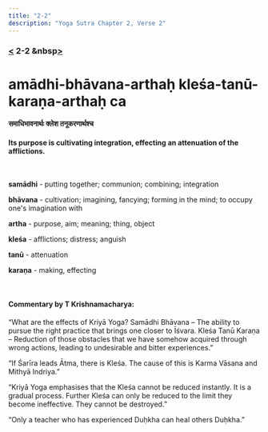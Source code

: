 ```yaml
---
title: "2-2"
description: "Yoga Sutra Chapter 2, Verse 2"
---
```


### [<](/Chapter-2/2-1/) 2-2 &nbsp[>](/Chapter-2/2-3/)

# amādhi-bhāvana-arthaḥ kleśa-tanū-karaṇa-arthaḥ ca

#### समाधिभावनार्थः क्लेश तनूकरणार्थश्च

#### Its purpose is cultivating integration, effecting an attenuation of the afflictions.

<br />

**samādhi** - putting together; communion; combining; integration <br />

**bhāvana** - cultivation; imagining, fancying; forming in the mind; to occupy one's imagination with <br />

**artha** - purpose, aim; meaning; thing, object <br />

**kleśa** - afflictions; distress; anguish <br />

**tanū** - attenuation <br />

**karaṇa** - making, effecting <br />

<br />

#### Commentary by T Krishnamacharya:

“What are the effects of Kriyā Yoga?
Samādhi Bhāvana –
The ability to pursue the right practice that brings one closer to Īśvara.
Kleśa Tanū Karaṇa –
Reduction of those obstacles that we have somehow acquired through wrong actions,
leading to undesirable and bitter experiences.”

“If Śarīra leads Ātma, there is Kleśa.
The cause of this is Karma Vāsana and Mithyā Indriya.”

“Kriyā Yoga emphasises that the Kleśa cannot be reduced instantly.
It is a gradual process.
Further Kleśa can only be reduced to the limit they become ineffective.
They cannot be destroyed.”

“Only a teacher who has experienced Duḥkha can heal others Duḥkha.”
